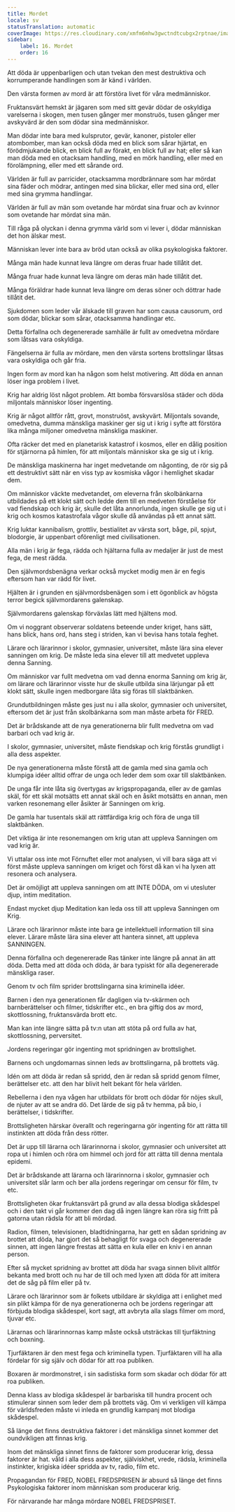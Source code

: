 ```yaml
---
title: Mordet
locale: sv
statusTranslation: automatic
coverImage: https://res.cloudinary.com/xmfm6mhw3gwctndtcubgx2rptnae/image/upload/v1740337243/small_cover_educacion_fundamental_a051170f1c.webp
sidebar:
    label: 16. Mordet
    order: 16
---
```

Att döda är uppenbarligen och utan tvekan den mest destruktiva och korrumperande handlingen som är känd i världen.

Den värsta formen av mord är att förstöra livet för våra medmänniskor.

Fruktansvärt hemskt är jägaren som med sitt gevär dödar de oskyldiga varelserna i skogen, men tusen gånger mer monstruös, tusen gånger mer avskyvärd är den som dödar sina medmänniskor.

Man dödar inte bara med kulsprutor, gevär, kanoner, pistoler eller atombomber, man kan också döda med en blick som sårar hjärtat, en förödmjukande blick, en blick full av förakt, en blick full av hat; eller så kan man döda med en otacksam handling, med en mörk handling, eller med en förolämpning, eller med ett sårande ord.

Världen är full av parricider, otacksamma mordbrännare som har mördat sina fäder och mödrar, antingen med sina blickar, eller med sina ord, eller med sina grymma handlingar.

Världen är full av män som ovetande har mördat sina fruar och av kvinnor som ovetande har mördat sina män.

Till råga på olyckan i denna grymma värld som vi lever i, dödar människan det hon älskar mest.

Människan lever inte bara av bröd utan också av olika psykologiska faktorer.

Många män hade kunnat leva längre om deras fruar hade tillåtit det.

Många fruar hade kunnat leva längre om deras män hade tillåtit det.

Många föräldrar hade kunnat leva längre om deras söner och döttrar hade tillåtit det.

Sjukdomen som leder vår älskade till graven har som causa causorum, ord som dödar, blickar som sårar, otacksamma handlingar etc.

Detta förfallna och degenererade samhälle är fullt av omedvetna mördare som låtsas vara oskyldiga.

Fängelserna är fulla av mördare, men den värsta sortens brottslingar låtsas vara oskyldiga och går fria.

Ingen form av mord kan ha någon som helst motivering. Att döda en annan löser inga problem i livet.

Krig har aldrig löst något problem. Att bomba försvarslösa städer och döda miljontals människor löser ingenting.

Krig är något alltför rått, grovt, monstruöst, avskyvärt. Miljontals sovande, omedvetna, dumma mänskliga maskiner ger sig ut i krig i syfte att förstöra lika många miljoner omedvetna mänskliga maskiner.

Ofta räcker det med en planetarisk katastrof i kosmos, eller en dålig position för stjärnorna på himlen, för att miljontals människor ska ge sig ut i krig.

De mänskliga maskinerna har inget medvetande om någonting, de rör sig på ett destruktivt sätt när en viss typ av kosmiska vågor i hemlighet skadar dem.

Om människor väckte medvetandet, om eleverna från skolbänkarna utbildades på ett klokt sätt och ledde dem till en medveten förståelse för vad fiendskap och krig är, skulle det låta annorlunda, ingen skulle ge sig ut i krig och kosmos katastrofala vågor skulle då användas på ett annat sätt.

Krig luktar kannibalism, grottliv, bestialitet av värsta sort, båge, pil, spjut, blodorgie, är uppenbart oförenligt med civilisationen.

Alla män i krig är fega, rädda och hjältarna fulla av medaljer är just de mest fega, de mest rädda.

Den självmordsbenägna verkar också mycket modig men är en fegis eftersom han var rädd för livet.

Hjälten är i grunden en självmordsbenägen som i ett ögonblick av högsta terror begick självmordarens galenskap.

Självmordarens galenskap förväxlas lätt med hjältens mod.

Om vi noggrant observerar soldatens beteende under kriget, hans sätt, hans blick, hans ord, hans steg i striden, kan vi bevisa hans totala feghet.

Lärare och lärarinnor i skolor, gymnasier, universitet, måste lära sina elever sanningen om krig. De måste leda sina elever till att medvetet uppleva denna Sanning.

Om människor var fullt medvetna om vad denna enorma Sanning om krig är, om lärare och lärarinnor visste hur de skulle utbilda sina lärjungar på ett klokt sätt, skulle ingen medborgare låta sig föras till slaktbänken.

Grundutbildningen måste ges just nu i alla skolor, gymnasier och universitet, eftersom det är just från skolbänkarna som man måste arbeta för FRED.

Det är brådskande att de nya generationerna blir fullt medvetna om vad barbari och vad krig är.

I skolor, gymnasier, universitet, måste fiendskap och krig förstås grundligt i alla dess aspekter.

De nya generationerna måste förstå att de gamla med sina gamla och klumpiga idéer alltid offrar de unga och leder dem som oxar till slaktbänken.

De unga får inte låta sig övertygas av krigspropaganda, eller av de gamlas skäl, för ett skäl motsätts ett annat skäl och en åsikt motsätts en annan, men varken resonemang eller åsikter är Sanningen om krig.

De gamla har tusentals skäl att rättfärdiga krig och föra de unga till slaktbänken.

Det viktiga är inte resonemangen om krig utan att uppleva Sanningen om vad krig är.

Vi uttalar oss inte mot Förnuftet eller mot analysen, vi vill bara säga att vi först måste uppleva sanningen om kriget och först då kan vi ha lyxen att resonera och analysera.

Det är omöjligt att uppleva sanningen om att INTE DÖDA, om vi utesluter djup, intim meditation.

Endast mycket djup Meditation kan leda oss till att uppleva Sanningen om Krig.

Lärare och lärarinnor måste inte bara ge intellektuell information till sina elever. Lärare måste lära sina elever att hantera sinnet, att uppleva SANNINGEN.

Denna förfallna och degenererade Ras tänker inte längre på annat än att döda. Detta med att döda och döda, är bara typiskt för alla degenererade mänskliga raser.

Genom tv och film sprider brottslingarna sina kriminella idéer.

Barnen i den nya generationen får dagligen via tv-skärmen och barnberättelser och filmer, tidskrifter etc., en bra giftig dos av mord, skottlossning, fruktansvärda brott etc.

Man kan inte längre sätta på tv:n utan att stöta på ord fulla av hat, skottlossning, perversitet.

Jordens regeringar gör ingenting mot spridningen av brottslighet.

Barnens och ungdomarnas sinnen leds av brottslingarna, på brottets väg.

Idén om att döda är redan så spridd, den är redan så spridd genom filmer, berättelser etc. att den har blivit helt bekant för hela världen.

Rebellerna i den nya vågen har utbildats för brott och dödar för nöjes skull, de njuter av att se andra dö. Det lärde de sig på tv hemma, på bio, i berättelser, i tidskrifter.

Brottsligheten härskar överallt och regeringarna gör ingenting för att rätta till instinkten att döda från dess rötter.

Det är upp till lärarna och lärarinnorna i skolor, gymnasier och universitet att ropa ut i himlen och röra om himmel och jord för att rätta till denna mentala epidemi.

Det är brådskande att lärarna och lärarinnorna i skolor, gymnasier och universitet slår larm och ber alla jordens regeringar om censur för film, tv etc.

Brottsligheten ökar fruktansvärt på grund av alla dessa blodiga skådespel och i den takt vi går kommer den dag då ingen längre kan röra sig fritt på gatorna utan rädsla för att bli mördad.

Radion, filmen, televisionen, bladtidningarna, har gett en sådan spridning av brottet att döda, har gjort det så behagligt för svaga och degenererade sinnen, att ingen längre frestas att sätta en kula eller en kniv i en annan person.

Efter så mycket spridning av brottet att döda har svaga sinnen blivit alltför bekanta med brott och nu har de till och med lyxen att döda för att imitera det de såg på film eller på tv.

Lärare och lärarinnor som är folkets utbildare är skyldiga att i enlighet med sin plikt kämpa för de nya generationerna och be jordens regeringar att förbjuda blodiga skådespel, kort sagt, att avbryta alla slags filmer om mord, tjuvar etc.

Lärarnas och lärarinnornas kamp måste också utsträckas till tjurfäktning och boxning.

Tjurfäktaren är den mest fega och kriminella typen. Tjurfäktaren vill ha alla fördelar för sig själv och dödar för att roa publiken.

Boxaren är mordmonstret, i sin sadistiska form som skadar och dödar för att roa publiken.

Denna klass av blodiga skådespel är barbariska till hundra procent och stimulerar sinnen som leder dem på brottets väg. Om vi verkligen vill kämpa för världsfreden måste vi inleda en grundlig kampanj mot blodiga skådespel.

Så länge det finns destruktiva faktorer i det mänskliga sinnet kommer det oundvikligen att finnas krig.

Inom det mänskliga sinnet finns de faktorer som producerar krig, dessa faktorer är hat. våld i alla dess aspekter, själviskhet, vrede, rädsla, kriminella instinkter, krigiska idéer spridda av tv, radio, film etc.

Propagandan för FRED, NOBEL FREDSPRISEN är absurd så länge det finns Psykologiska faktorer inom människan som producerar krig.

För närvarande har många mördare NOBEL FREDSPRISET.

